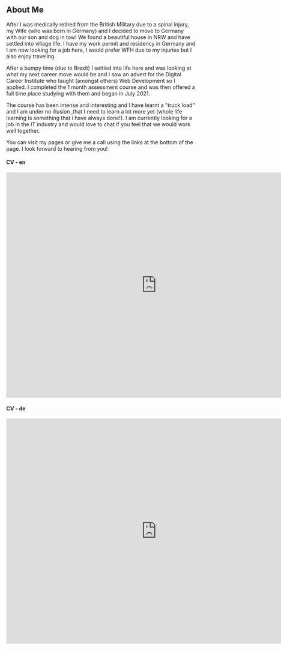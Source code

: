 ## About Me
<div
style={
   {
  backgroundColor: 'rgba(0, 0, 0, 0.3)',
  padding: '20px',
  margin: '20px',
  borderRadius: '5px',
}
} 
>

After I was medically retired from the British Military due to a spinal injury, my Wife (who was born in Germany) and I decided to move to Germany with our son and dog in tow!  We found a beautiful house in NRW and have settled into village life. I have my work permit and residency in Germany and I am now looking for a job here, I would prefer WFH due to my injuries but I also enjoy traveling.

After a bumpy time (due to Brexit) I settled into life here and was looking at what my next career move would be and I saw an advert for the Digital Career Institute who taught (amongst others) Web Development so I applied.  I completed the 1 month assessment course and was then offered a full time place studying with them and began in July 2021. 

The course has been intense and interesting and I have learnt a "truck load" and I am under no illusion ,that I need to learn a lot more yet (whole life learning is something that i have always done!).  I am currently looking for a job in the IT industry and would love to chat if you feel that we would work well together.  

You can visit my pages or give me a call using the links at the bottom of the page.  I look forward to hearing from you!
</div>

<!-- centralize the below text -->
<!-- put the two CVs next too each other on the page -->
<div style={
  {
    display: 'flex',
    justifyContent: 'space-around',
    alignItems: 'center',
    margin: '20px',
  }
}>

<div
style={
  {
    backgroundColor: 'rgba(0, 0, 0, 0.3)',
    padding: '20px',
    margin: '20px',
    borderRadius: '5px',
  }
}
>
    <h4 style={
      {
        textAlign: 'center',
        margin: '20px',
      }
    }>
      CV - en
    </h4>
<iframe allowfullscreen="allowfullscreen" src="https://designrr.page?id=188339&token=3852689254&type=FP&h=6982" height="600" width="800" frameborder="0"></iframe>
</div>
<div
style={
  {
    backgroundColor: 'rgba(0, 0, 0, 0.3)',
    padding: '20px',
    margin: '20px',
    borderRadius: '5px',
  }
}
>
     <h4 style={
      {
        textAlign: 'center',
        margin: '20px',
      }
    }>
      CV - de
    </h4>
<iframe allowfullscreen="allowfullscreen" src="https://designrr.page?id=189343&token=3615188838&type=FP&h=9792" height="600" width="800" frameborder="0"></iframe>
</div>
</div>